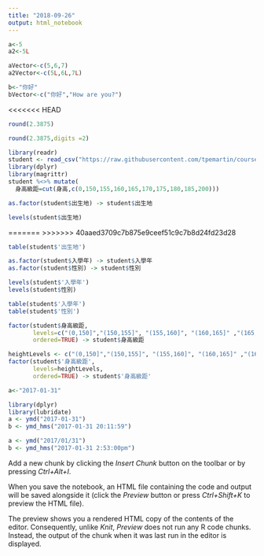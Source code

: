```yaml
---
title: "2018-09-26"
output: html_notebook
---
```

```r
a<-5
a2<-5L
```

```r
aVector<-c(5,6,7)
a2Vector<-c(5L,6L,7L)
```

```r
b<-"你好"
bVector<-c("你好","How are you?")
```

<<<<<<< HEAD
```r
round(2.3875)
```

```r
round(2.3875,digits =2)
```

```r
library(readr)
student <- read_csv("https://raw.githubusercontent.com/tpemartin/course-107-1-programming-for-data-science/master/data/student.csv")
library(dplyr)
library(magrittr)
student %<>% mutate(
  身高級距=cut(身高,c(0,150,155,160,165,170,175,180,185,200)))
```


```r
as.factor(student$出生地) -> student$出生地
```

```r
levels(student$出生地)
```

=======
>>>>>>> 40aaed3709c7b875e9ceef51c9c7b8d24fd23d28

```r
table(student$'出生地')
```

```r
as.factor(student$入學年) -> student$入學年
as.factor(student$性別) -> student$性別
```

```r
levels(student$'入學年')
levels(student$性別)
```

```r
table(student$'入學年')
table(student$'性別')
```


```r
factor(student$身高級距,
       levels=c("(0,150]","(150,155]", "(155,160]", "(160,165]" ,"(165,170]", "(170,175]" ,"(175,180]" ,"(180,185]", "(185,200]"),
       ordered=TRUE) -> student$身高級距
```
```r
heightLevels <- c("(0,150]","(150,155]", "(155,160]", "(160,165]" ,"(165,170]", "(170,175]" ,"(175,180]" ,"(180,185]", "(185,200]")
factor(student$'身高級距',
       levels=heightLevels,
       ordered=TRUE) -> student$'身高級距'
```

```r
a<-"2017-01-31"
```


```r
library(dplyr)
library(lubridate)
a <- ymd("2017-01-31") 
b <- ymd_hms("2017-01-31 20:11:59")
```

```r
a <- ymd("2017/01/31") 
b <- ymd_hms("2017-01-31 2:53:00pm")
```



Add a new chunk by clicking the *Insert Chunk* button on the toolbar or by pressing *Ctrl+Alt+I*.

When you save the notebook, an HTML file containing the code and output will be saved alongside it (click the *Preview* button or press *Ctrl+Shift+K* to preview the HTML file).

The preview shows you a rendered HTML copy of the contents of the editor. Consequently, unlike *Knit*, *Preview* does not run any R code chunks. Instead, the output of the chunk when it was last run in the editor is displayed.

